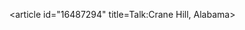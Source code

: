 <article id="16487294" title=Talk:Crane Hill, Alabama>
	<talkpage id="16487294" title="Talk:Crane Hill, Alabama">
{{WikiProject Alabama|class=Stub}}
	</talkpage>
</article>